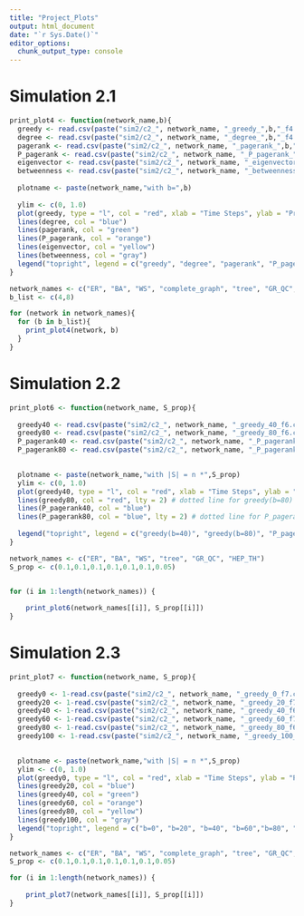 ```yaml
---
title: "Project_Plots"
output: html_document
date: "`r Sys.Date()`"
editor_options: 
  chunk_output_type: console
---
```



# Simulation 2.1

```r
print_plot4 <- function(network_name,b){
  greedy <- read.csv(paste("sim2/c2_", network_name, "_greedy_",b,"_f4.csv", sep=""))[[1]]
  degree <- read.csv(paste("sim2/c2_", network_name, "_degree_",b,"_f4.csv", sep=""))[[1]]
  pagerank <- read.csv(paste("sim2/c2_", network_name, "_pagerank_",b,"_f4.csv", sep=""))[[1]]
  P_pagerank <- read.csv(paste("sim2/c2_", network_name, "_P_pagerank_",b,"_f4.csv", sep=""))[[1]]
  eigenvector <- read.csv(paste("sim2/c2_", network_name, "_eigenvector_",b,"_f4.csv", sep=""))[[1]]
  betweenness <- read.csv(paste("sim2/c2_", network_name, "_betweenness_",b,"_f4.csv", sep=""))[[1]]
  
  plotname <- paste(network_name,"with b=",b)
  
  ylim <- c(0, 1.0)
  plot(greedy, type = "l", col = "red", xlab = "Time Steps", ylab = "Proportion Infected", main = plotname,  ylim = ylim)
  lines(degree, col = "blue")
  lines(pagerank, col = "green")
  lines(P_pagerank, col = "orange")
  lines(eigenvector, col = "yellow")
  lines(betweenness, col = "gray")
  legend("topright", legend = c("greedy", "degree", "pagerank", "P_pagerank","eigenvector", "betweenness"), col = c("red", "blue", "green", "orange", "yellow","gray"), lty = 1,cex = 0.8)
}
```


```r
network_names <- c("ER", "BA", "WS", "complete_graph", "tree", "GR_QC", "HEP_TH")
b_list <- c(4,8)

for (network in network_names){
  for (b in b_list){
    print_plot4(network, b)
  }
}

```

# Simulation 2.2

```r
print_plot6 <- function(network_name, S_prop){
  
  greedy40 <- read.csv(paste("sim2/c2_", network_name, "_greedy_40_f6.csv", sep=""))[[1]]
  greedy80 <- read.csv(paste("sim2/c2_", network_name, "_greedy_80_f6.csv", sep=""))[[1]]
  P_pagerank40 <- read.csv(paste("sim2/c2_", network_name, "_P_pagerank_40_f6.csv", sep=""))[[1]]
  P_pagerank80 <- read.csv(paste("sim2/c2_", network_name, "_P_pagerank_80_f6.csv", sep=""))[[1]]

  
  plotname <- paste(network_name,"with |S| = n *",S_prop)
  ylim <- c(0, 1.0)
  plot(greedy40, type = "l", col = "red", xlab = "Time Steps", ylab = "Proportion Infected", main = plotname, ylim = ylim)
  lines(greedy80, col = "red", lty = 2) # dotted line for greedy(b=80)
  lines(P_pagerank40, col = "blue")
  lines(P_pagerank80, col = "blue", lty = 2) # dotted line for P_pagerank(b=80)
  
  legend("topright", legend = c("greedy(b=40)", "greedy(b=80)", "P_pagerank(b=40)", "P_pagerank(b=80)"), col = c("red", "red", "blue", "blue"), lty = c(1, 2, 1, 2), cex = 0.8)
}
```


```r
network_names <- c("ER", "BA", "WS", "tree", "GR_QC", "HEP_TH")
S_prop <- c(0.1,0.1,0.1,0.1,0.1,0.1,0.05)


for (i in 1:length(network_names)) {
  
    print_plot6(network_names[[i]], S_prop[[i]])
}

```


# Simulation 2.3

```r
print_plot7 <- function(network_name, S_prop){
  
  greedy0 <- 1-read.csv(paste("sim2/c2_", network_name, "_greedy_0_f7.csv", sep=""))[[1]]
  greedy20 <- 1-read.csv(paste("sim2/c2_", network_name, "_greedy_20_f7.csv", sep=""))[[1]]
  greedy40 <- 1-read.csv(paste("sim2/c2_", network_name, "_greedy_40_f6.csv", sep=""))[[1]]
  greedy60 <- 1-read.csv(paste("sim2/c2_", network_name, "_greedy_60_f7.csv", sep=""))[[1]]
  greedy80 <- 1-read.csv(paste("sim2/c2_", network_name, "_greedy_80_f6.csv", sep=""))[[1]]
  greedy100 <- 1-read.csv(paste("sim2/c2_", network_name, "_greedy_100_f7.csv", sep=""))[[1]]

  
  plotname <- paste(network_name,"with |S| = n *",S_prop)
  ylim <- c(0, 1.0)
  plot(greedy0, type = "l", col = "red", xlab = "Time Steps", ylab = "Proportion of non Infected", main = plotname, ylim = ylim)
  lines(greedy20, col = "blue")
  lines(greedy40, col = "green")
  lines(greedy60, col = "orange")
  lines(greedy80, col = "yellow")
  lines(greedy100, col = "gray")
  legend("topright", legend = c("b=0", "b=20", "b=40", "b=60","b=80", "b=100"), col = c("red", "blue", "green", "orange", "yellow","gray"), lty = 1,cex = 0.8)
}
```


```r
network_names <- c("ER", "BA", "WS", "complete_graph", "tree", "GR_QC", "HEP_TH")
S_prop <- c(0.1,0.1,0.1,0.1,0.1,0.1,0.05)

for (i in 1:length(network_names)) {
  
    print_plot7(network_names[[i]], S_prop[[i]])
}

```





